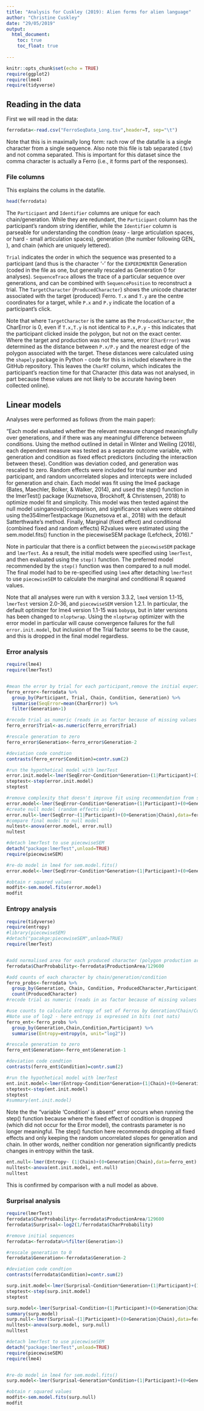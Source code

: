 ```yaml
---
title: "Analysis for Cuskley (2019): Alien forms for alien language"
author: "Christine Cuskley"
date: "29/05/2019"
output: 
  html_document:
    toc: true
    toc_float: true
    
---
```


```r
knitr::opts_chunk$set(echo = TRUE)
require(ggplot2)
require(lme4)
require(tidyverse)
```

## Reading in the data

First we will read in the data:

```r

ferrodata<-read.csv("FerroSeqData_Long.tsv",header=T, sep="\t")

```

Note that this is in maximally long form: rach row of the datafile is a single character from a single sequence. Also note this file is tab separated (.tsv) and not comma separated. This is important for this dataset since the comma character is actually a Ferro (i.e., it forms part of the responses).

### File columns
This explains the colums in the datafile. 
```r
head(ferrodata)
```

The `Participant` and `Identifier` columns are unique for each chain/generation. While they are redundant, the `Participant` column has the participant's random string identifier, while the `Identifier` column is parseable for understanding the condtion (easy - large articulation spaces, or hard - small articulation spaces), generation (the number following GEN_ ), and chain (which are uniquely lettered). 

`Trial` indicates the order in which the sequence was presented to a participant (and thus is the character '-' for the `EXPERIMENTER` Generation (coded in the file as one, but generally rescaled as Generation 0 for analyses). `SequenceTrace` allows the trace of a particular sequence over generations, and can be combined with `SequencePosition` to reconstruct a trial. The `TargetCharacter` (`ProducedCharacter`) shows the unicode character associated with the target (produced) Ferro. `T.x` and `T.y` are the centre coordinates for a target, while `P.x` and `P.y` indicate the location of a participant's click. 

Note that where `TargetCharacter` is the same as the `ProducedCharacter`, the CharError is 0, even if `T.x,T.y` is not identical to `P.x,P.y` - this indicates that the participant clicked inside the polygon, but not on the exact center. Where the target and production was not the same, error (`CharError`) was determined as the distance between `P.x/P.y` and the nearest edge of the polygon associated with the target. These distances were calculated using the `shapely` package in Python - code for this is included elsewhere in the GitHub repository. This leaves the `CharRT` column, which indicates the participant's reaction time for that Character (this data was not analysed, in part because these values are not likely to be accurate having been collected online).


## Linear models

Analyses were performed as follows (from the main paper):

"Each model evaluated whether the relevant measure changed meaningfully over generations, and if there was any meaningful difference between conditions. Using the method outlined in detail in Winter and Weiling (2016), each dependent measure was tested as a separate outcome variable, with generation and condition as fixed effect predictors (including the interaction between these). Condition was deviation coded, and generation was rescaled to zero. Random effects were included for trial number and participant, and random uncorrelated slopes and intercepts were included for generation and chain. Each model was fit using the lme4 package (Bates, Maechler, Bolker, & Walker, 2014), and used the step() function in the lmerTest() package (Kuznetsova, Brockhoff, & Christensen, 2018) to optimize model fit and simplicity.  This model was then tested against the null model usinganova()comparison, and significance values were obtained using the354lmerTestpackage (Kuznetsova et al., 2018) with the default Satterthwaite’s method. Finally, Marginal (fixed effect) and conditional (combined fixed and random effects) R2values were estimated using the sem.model.fits() function in the piecewiseSEM package (Lefcheck, 2016)."

Note in particular that there is a conflict between the `piecewiseSEM` package and `lmerTest`. As a result, the initial models were specified using `lmerTest`, and then evaluated using the `step()` function. The preferred model recommended by the `step()` function was then compared to a null model. The final model had to be re-specified using `lme4` after detaching `lmerTest` to use `piecewiseSEM` to calculate the marginal and conditional R squared values. 

Note that all analyses were run with `R` version 3.3.2, `lme4` version 1.1-15, `lmerTest` version 2.0-36, and `piecewiseSEM` version 1.2.1. In particular, the default optimizer for lme4 version 1.1-15 was `bobyqa`, but in later versions has been changed to `nloptwrap`. Using the `nloptwrap` optimizer with the error model in particular will cause convergence failures for the full `error.init.model`, but inclusion of the Trial factor seems to be the cause, and this is dropped in the final model regardless.

### Error analysis


```r
require(lme4)
require(lmerTest)


#mean the error by trial for each participant,remove the initial experimenter specified generation
ferro_error<-ferrodata %>% 
  group_by(Participant, Trial, Chain, Condition, Generation) %>%
  summarise(SeqError=mean(CharError)) %>% 
  filter(Generation>1)

#recode trial as numeric (reads in as factor because of missing values in experimenter generation)
ferro_error$Trial<-as.numeric(ferro_error$Trial)

#rescale generation to zero
ferro_error$Generation<-ferro_error$Generation-2

#deviation code condtion
contrasts(ferro_error$Condition)=contr.sum(2)

#run the hypothetical model with lmerTest
error.init.model<-lmer(SeqError~Condition*Generation+(1|Participant)+(1|Trial)+(0+Generation|Chain),contrasts=list(Condition=contr.sum),data=ferro_error)
steptest<-step(error.init.model)
steptest

```

```r
#remove complexity that doesn't improve fit using recommendation from step()
error.model<-lmer(SeqError~Condition*Generation+(1|Participant)+(0+Generation|Chain), contrasts=list(Condition=contr.sum), data=ferro_error)
#create null model (random effects only)
error.null<-lmer(SeqError~(1|Participant)+(0+Generation|Chain),data=ferro_error)
#compare final model to null model
nultest<-anova(error.model, error.null)
nultest
```

```r
#detach lmerTest to use piecewiseSEM
detach("package:lmerTest",unload=TRUE)
require(piecewiseSEM)

#re-do model in lme4 for sem.model.fits()
error.model<-lmer(SeqError~Condition*Generation+(1|Participant)+(0+Generation|Chain), contrasts=list(Condition=contr.sum), data=ferro_error)

#obtain r squared values
modfit<-sem.model.fits(error.model)
modfit

```

### Entropy analysis

```r
require(tidyverse)
require(entropy)
#library(piecewiseSEM)
#detach("pacakge:piecewiseSEM",unload=TRUE)
require(lmerTest)


#add normalised area for each produced character (polygon production area, included in data file, divided by area of whole palette, 360 x 360)
ferrodata$CharProbability<-ferrodata$ProductionArea/129600

#add counts of each character by chain/generation/condition
ferro_probs<-ferrodata %>%
  group_by(Generation, Chain, Condition, ProducedCharacter,Participant) %>%
  count(ProducedCharacter)
#recode trial as numeric (reads in as factor because of missing values in experimenter generation)

#use counts to calculate entropy of set of Ferros by Genration/Chain/Condition (i.e., by participant)
#Note use of log2 - here entropy is expressed in bits (not nats)
ferro_ent<-ferro_probs %>%
  group_by(Generation,Chain,Condition,Participant) %>%
  summarise(Entropy=entropy(n, unit="log2"))

#rescale generation to zero
ferro_ent$Generation<-ferro_ent$Generation-1

#deviation code condtion
contrasts(ferro_ent$Condition)=contr.sum(2)

#run the hypothetical model with lmerTest
ent.init.model<-lmer(Entropy~Condition*Generation+(1|Chain)+(0+Generation|Chain),contrasts=list(Condition=contr.sum),data=ferro_ent)
steptest<-step(ent.init.model)
steptest
#summary(ent.init.model)

```
Note the the "variable 'Condition' is absent" error occurs when running the step() function because where the fixed effect of condition is dropped (which did not occur for the Error model), the contrasts parameter is no longer meaningful. The step() function here recommends dropping all fixed effects and only keeping the random uncorrelated slopes for generation and chain. In other words, neither condition nor generation significantly predicts changes in entropy within the task.

```r

ent.null<-lmer(Entropy~ (1|Chain)+(0+Generation|Chain),data=ferro_ent)
nulltest<-anova(ent.init.model, ent.null)
nulltest
```
This is confirmed by comparison with a null model as above.


### Surprisal analysis

```r
require(lmerTest)
ferrodata$CharProbability<-ferrodata$ProductionArea/129600
ferrodata$Surprisal<-log2(1/ferrodata$CharProbability)

#remove initial sequences
ferrodata<-ferrodata%>%filter(Generation>1)

#rescale generation to 0
ferrodata$Generation<-ferrodata$Generation-2

#deviation code condtion
contrasts(ferrodata$Condition)=contr.sum(2)

surp.init.model<-lmer(Surprisal~Condition*Generation+(1|Participant)+(1|Trial)+(0+Generation|Chain),contrasts=list(Condition=contr.sum),data=ferrodata)
steptest<-step(surp.init.model)
steptest


```

```r

surp.model<-lmer(Surprisal~Condition+(1|Participant)+(0+Generation|Chain),contrasts=list(Condition=contr.sum),data=ferrodata)
summary(surp.model)
surp.null<-lmer(Surprisal~(1|Participant)+(0+Generation|Chain),data=ferrodata)
nulltest<-anova(surp.model, surp.null)
nulltest
```
```r
#detach lmerTest to use piecewiseSEM
detach("package:lmerTest",unload=TRUE)
require(piecewiseSEM)
require(lme4)


#re-do model in lme4 for sem.model.fits()
surp.model<-lmer(Surprisal~Generation*Condition+(1|Participant)+(0+Generation|Chain),data=ferrodata)

#obtain r squared values
modfit<-sem.model.fits(surp.null)
modfit

```

